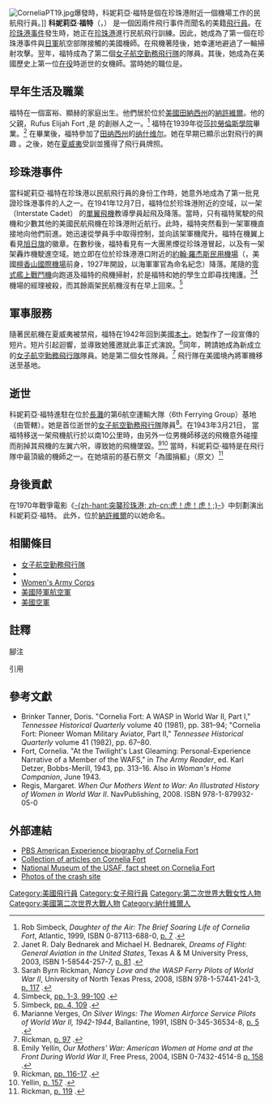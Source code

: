 [[File:CorneliaPT19.jpg|right]]爆發時，科妮莉亞·福特是個在珍珠港附近一個機場工作的民航飛行員。]]
'''科妮莉亞·福特'''（{{lang-en|Cornelia Clark Fort}}，{{bd|1919年|2月5日|1943年|3月21日}}） 是一個因兩件飛行事件而聞名的美籍[[飛行員|飛行員]]。在[[珍珠港事件|珍珠港事件]]發生時，她正在[[珍珠港|珍珠港]]進行民航飛行訓練。因此，她成為了第一個在珍珠港事件與[[日軍|日軍]]航空部隊接觸的美國機師。在飛機著陸後，她幸運地避過了一輪掃射攻擊。翌年，福特成為了第二個[[女子航空勤务飞行队|女子航空勤務飛行隊]]的隊員。其後，她成為在美國歷史上第一位[[服役|在役]]時逝世的女機師。當時她的職位是{{le|交付飞行|Ferry flying|交付飞行员}}。

==早年生活及職業==
福特在一個富裕、顯赫的家庭出生。他們居於位於[[美国|美國]][[田纳西州|田納西州]]的[[納許維爾|納許維爾]]。他的父親，Rufus Elijah Fort {{找中文}},是{{link-en|National Life and Accident Insurance Company|National Life and Accident Insurance Company}} {{找中文}}的創辦人之一。<ref>Rob Simbeck, ''Daughter of the Air: The Brief Soaring Life of Cornelia Fort'', Atlantic, 1999, ISBN 0-87113-688-0, [http://books.google.com/books?id=wxnOF4x6OD4C&pg=PA7&dq=Rufus+Elijah+Fort+National+Life+and+Accident&lr=&client=firefox-a#v=onepage&q=Rufus%20Elijah%20Fort%20National%20Life%20and%20Accident&f=false p. 7] {{Wayback|url=http://books.google.com/books?id=wxnOF4x6OD4C&pg=PA7&dq=Rufus+Elijah+Fort+National+Life+and+Accident&lr=&client=firefox-a#v=onepage&q=Rufus%20Elijah%20Fort%20National%20Life%20and%20Accident&f=false |date=20200729174208 }}.</ref>  福特在1939年從[[莎拉劳伦斯学院|莎拉勞倫斯學院]]畢業。<ref>Janet R. Daly Bednarek and Michael H. Bednarek, ''Dreams of Flight: General Aviation in the United States'', Texas A & M University Press, 2003, ISBN 1-58544-257-7, [http://books.google.com/books?id=x0uLSdn_hFUC&pg=PA81&dq=Cornelia+Fort+Sarah+Lawrence&client=firefox-a#v=onepage&q=Cornelia%20Fort%20Sarah%20Lawrence&f=false p. 81] {{Wayback|url=http://books.google.com/books?id=x0uLSdn_hFUC&pg=PA81&dq=Cornelia+Fort+Sarah+Lawrence&client=firefox-a#v=onepage&q=Cornelia%20Fort%20Sarah%20Lawrence&f=false |date=20200729175711 }}.</ref> 在畢業後，福特參加了[[田纳西州|田纳西州]]的[[纳什维尔|纳什维尔]]{{tsl|en|Junior League|女青年會}}。她在早期已顯示出對飛行的興趣 。之後，她在[[夏威夷|夏威夷]]受訓並獲得了飛行員牌照。

==珍珠港事件==
當科妮莉亞·福特在珍珠港以民航飛行員的身份工作時，她意外地成為了第一批見證珍珠港事件的人之一。在1941年12月7日，福特位於珍珠港附近的空域，以一架{{tsl|en|Interstate Cadet|州際教練機}}（Interstate Cadet）<!--參見 [[第二次世界大戰飛機列表|第二次世界大戰飛機列表]] -->的[[單翼機|單翼飛機]]教導學員起飛及降落。當時，只有福特駕駛的飛機和少數其他的美國民航飛機在珍珠港附近航行。此時，福特突然看到一架軍機直接地向他們前進。她迅速從學員手中取得控制，並向該架軍機爬升。福特在機翼上看見[[旭日旗|旭日旗]]的徽章。在數秒後，福特看見有一大團黑煙從珍珠港冒起，以及有一架架轟炸機駛進空域。她立即在位於珍珠港港口附近的[[約翰·羅杰斯民用機場|約翰·羅杰斯民用機場]]（{{lang|en|John Rodgers civilian airport}}，美國[[檀香山國際機場|檀香山國際機場]]前身，1927年開設，以海軍軍官{{tsl|en|John Rodgers (naval officer, World War I)|約翰·羅杰斯 (1881年)|約翰·羅杰斯}}為命名紀念）降落。尾隨的[[零式艦上戰鬥機|零式艦上戰鬥機]]向跑道及福特的飛機掃射，於是福特和她的學生立即尋找掩護。<ref>Sarah Byrn Rickman, ''Nancy Love and the WASP Ferry Pilots of World War II'', University of North Texas Press, 2008, ISBN 978-1-57441-241-3, [http://books.google.com/books?id=pwc9PZUjR4IC&pg=PA108&dq=Cornelia+Fort&client=firefox-a#v=snippet&q=John%20Rodgers&f=false p. 117] {{Wayback|url=http://books.google.com/books?id=pwc9PZUjR4IC&pg=PA108&dq=Cornelia+Fort&client=firefox-a#v=snippet&q=John%20Rodgers&f=false |date=20200729175334 }}.</ref><ref>Simbeck, [http://books.google.com/books?id=wxnOF4x6OD4C&printsec=frontcover&dq=Cornelia+Fort&client=firefox-a#v=onepage&q=Suomala&f=false pp. 1-3, 99-100] {{Wayback|url=http://books.google.com/books?id=wxnOF4x6OD4C&printsec=frontcover&dq=Cornelia+Fort&client=firefox-a#v=onepage&q=Suomala&f=false |date=20200729172818 }}.</ref> 機場的經理被殺，而其餘兩架民航機沒有在早上回來。<ref>Simbeck, [http://books.google.com/books?id=wxnOF4x6OD4C&printsec=frontcover&dq=Cornelia+Fort&client=firefox-a#v=snippet&q=airport%20manager&f=false pp. 4, 109] {{Wayback|url=http://books.google.com/books?id=wxnOF4x6OD4C&printsec=frontcover&dq=Cornelia+Fort&client=firefox-a#v=snippet&q=airport%20manager&f=false |date=20200729172818 }}.</ref>

==軍事服務==
隨著民航機在夏威夷被禁飛，福特在1942年回到美國[[本土|本土]]。她製作了一段宣傳{{link-en|「戰爭債券」|war bond}}的短片。短片引起迴響，並導致她獲邀就此事正式演說。<ref>Marianne Verges, ''On Silver Wings: The Women Airforce Service Pilots of World War II, 1942-1944'', Ballantine, 1991, ISBN 0-345-36534-8, [http://books.google.com/books?client=firefox-a&id=EC1nAAAAMAAJ&dq=On+Silver+Wings%3A+The+Women+Airforce+Service+Pilots+of+World+War+II%2C+1942-1944&q=Cornelia+Fort#search_anchor p. 5] {{Wayback|url=http://books.google.com/books?client=firefox-a&id=EC1nAAAAMAAJ&dq=On+Silver+Wings%3A+The+Women+Airforce+Service+Pilots+of+World+War+II%2C+1942-1944&q=Cornelia+Fort#search_anchor |date=20190405163727 }}.</ref>同年，{{link-en|一位美國司令|Nancy Love}}聘請她成為新成立的[[女子航空勤务飞行队|女子航空勤務飛行隊]]隊員。她是第二個女性隊員。<ref>Rickman, [http://books.google.com/books?id=pwc9PZUjR4IC&pg=PA108&dq=Cornelia+Fort&client=firefox-a#v=snippet&q=WAFS%20in%20the%20order%20they%20joined&f=false p. 97] {{Wayback|url=http://books.google.com/books?id=pwc9PZUjR4IC&pg=PA108&dq=Cornelia+Fort&client=firefox-a#v=snippet&q=WAFS%20in%20the%20order%20they%20joined&f=false |date=20200729175334 }}.</ref> 飛行隊在美國境內將軍機移送至基地。

==逝世==
科妮莉亞·福特進駐在位於[[長灘_(加利福尼亞州)|長灘]]的第6航空運輸大隊（6th Ferrying Group）{{efn| name = group | 1=  [[大隊_(軍事航空)|航空大隊]]編制比[[營|營]]級大一點，但未大如[[集团军群|集团军群]]（Army group）由若干個集團軍組成的單位，一個集團軍群通常包括40萬到100萬士兵，集團軍群的指揮官通常由大將或元帥來指揮。 }}{{找中文}}基地（由{{tsl|en|Air Transport Command|美國空軍空運司令部|美軍空運司令部}}管轄）。她是首位逝世的[[女子航空勤务飞行队|女子航空勤務飛行隊]]隊員<ref>Emily Yellin, ''Our Mothers' War: American Women at Home and at the Front During World War II'', Free Press, 2004, ISBN 0-7432-4514-8 [http://books.google.com/books?id=UqghzKCPZw0C&pg=PA399&dq=Cornelia+Fort&client=firefox-a#v=onepage&q=twenty-four-year-old%20Fort&f=false p. 158] {{Wayback|url=http://books.google.com/books?id=UqghzKCPZw0C&pg=PA399&dq=Cornelia+Fort&client=firefox-a#v=onepage&q=twenty-four-year-old%20Fort&f=false |date=20190405163732 }}.</ref>。在1943年3月21日， 當福特移送一架{{link-en|BT-13|BT-13}}飛機航行於{{link-en|德州默克爾|Merkel, Texas}}以南10公里時，由另外一位男機師移送的飛機意外碰撞而削掉其飛機的左翼六呎，導致她的飛機墜毀。<ref>Rickman, [http://books.google.com/books?id=pwc9PZUjR4IC&pg=PA108&dq=Cornelia+Fort&client=firefox-a#v=snippet&q=Merkel%2C%20Texas&f=false pp. 116-17] {{Wayback|url=http://books.google.com/books?id=pwc9PZUjR4IC&pg=PA108&dq=Cornelia+Fort&client=firefox-a#v=snippet&q=Merkel%2C%20Texas&f=false |date=20200729175334 }}.</ref><ref>Yellin, [http://books.google.com/books?id=UqghzKCPZw0C&pg=PA399&dq=Cornelia+Fort&client=firefox-a#v=snippet&q=March%2021%2C%201943%2C%20Fort&f=false p. 157] {{Wayback|url=http://books.google.com/books?id=UqghzKCPZw0C&pg=PA399&dq=Cornelia+Fort&client=firefox-a#v=snippet&q=March%2021%2C%201943%2C%20Fort&f=false |date=20190405163732 }}.</ref> 當時，科妮莉亞·福特是在飛行隊中最頂級的機師之一。在她墳前的基石祭文「為國捐軀」（原文''{{lang|en|Killed in the Service of Her Country.}}''）<ref>Rickman, [http://books.google.com/books?id=pwc9PZUjR4IC&pg=PA108&dq=Cornelia+Fort&client=firefox-a#v=onepage&q=footstone&f=false p. 119] {{Wayback|url=http://books.google.com/books?id=pwc9PZUjR4IC&pg=PA108&dq=Cornelia+Fort&client=firefox-a#v=onepage&q=footstone&f=false |date=20200729175334 }}.</ref>

==身後貢獻==
{{link-en|Jeff Donnell|Jeff Donnell}}{{找中文}}在1970年戰爭電影《[[虎！虎！虎！|-{zh-hant:突襲珍珠港; zh-cn:虎！虎！虎！;}-]]》中刻劃演出科妮莉亞·福特。
此外，位於[[納許維爾|納許維爾]]的{{tsl|en|Cornelia Fort Airpark|科妮莉亞·福特機場}}以她命名。

==相關條目==
*[[女子航空勤务飞行队|女子航空勤務飛行隊]]
*{{link-en|Women Airforce Service Pilots Badge|Women Airforce Service Pilots Badge}}
*[[Women's_Army_Corps|Women's Army Corps]]
*[[美國陸軍航空軍|美國陸軍航空軍]]
*[[美國空軍|美國空軍]]

==註釋==
;腳注
{{notelist|iger=}}
;引用
{{reflist|1}}
<references/>

==參考文獻==
*Brinker Tanner, Doris. "Cornelia Fort: A WASP in World War II, Part I," ''Tennessee Historical Quarterly'' volume 40 (1981), pp. 381–94; "Cornelia Fort: Pioneer Woman Military Aviator, Part II," ''Tennessee Historical Quarterly'' volume 41 (1982), pp. 67–80.
* Fort, Cornelia. "At the Twilight's Last Gleaming: Personal-Experience Narrative of a Member of the WAFS," in ''The Army Reader'', ed. Karl Detzer, Bobbs-Merill, 1943, pp. 313–16. Also in ''Woman's Home Companion'', June 1943.
* Regis, Margaret. ''When Our Mothers Went to War: An Illustrated History of Women in World War II''. NavPublishing, 2008. ISBN 978-1-879932-05-0

==外部連結==
*[http://www.pbs.org/wgbh/amex/flygirls/peopleevents/pandeAMEX07.html PBS American Experience biography of Cornelia Fort] {{Wayback|url=http://www.pbs.org/wgbh/amex/flygirls/peopleevents/pandeAMEX07.html |date=20170130033539 }}
*[http://www.ctie.monash.edu.au/hargrave/fort.html Collection of articles on Cornelia Fort] {{Wayback|url=http://www.ctie.monash.edu.au/hargrave/fort.html |date=20191231182424 }}
*[https://web.archive.org/web/20090502195736/http://www.nationalmuseum.af.mil/factsheets/factsheet.asp?id=1546 National Museum of the USAF, fact sheet on Cornelia Fort]
*[http://www.maritimequest.com/misc_pages/monuments_memorials/cornelia_clark_fort_crash_site.htm Photos of the crash site] {{Wayback|url=http://www.maritimequest.com/misc_pages/monuments_memorials/cornelia_clark_fort_crash_site.htm |date=20100804042844 }}

{{Authority control}}
{{DEFAULTSORT:Fort, Cornelia}}
[[Category:美國飛行員|Category:美國飛行員]]
[[Category:女子飛行員|Category:女子飛行員]]
[[Category:第二次世界大戰女性人物|Category:第二次世界大戰女性人物]]
[[Category:美國第二次世界大戰人物|Category:美國第二次世界大戰人物]]
[[Category:納什維爾人|Category:納什維爾人]]